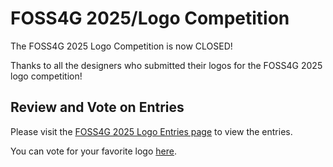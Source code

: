 <Title>FOSS4G 2025 - Logo Competition</Title>

<HeaderImage
  url="/imgs/Logo_design_sketching.jpg"
  alt="A person drawing on paper at a desk"
  positionY="60%"
/>

# FOSS4G 2025/Logo Competition

The FOSS4G 2025 Logo Competition is now CLOSED!

Thanks to all the designers who submitted their logos for the FOSS4G 2025 logo competition!

## Review and Vote on Entries

Please visit the [FOSS4G 2025 Logo Entries page](https://wiki.osgeo.org/wiki/FOSS4G_2025/Logo_Entries) to view the entries.

You can vote for your favorite logo [here](https://docs.google.com/forms/d/e/1FAIpQLSf__pxQBqtvLJFbQ_Yog6P8bzHx8VjjmMQGFtq92lMOBb5SSw/viewform).

<FooterImage
  url="/imgs/sponsor-header.jpeg"
  alt="Registration table at FOSS4G Oceania 2024"
  positionY="50%"
/>
